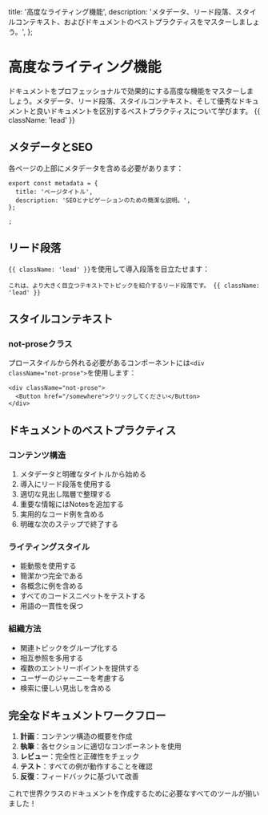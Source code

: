   title: '高度なライティング機能',
  description:
    'メタデータ、リード段落、スタイルコンテキスト、およびドキュメントのベストプラクティスをマスターしましょう。',
};

# 高度なライティング機能

ドキュメントをプロフェッショナルで効果的にする高度な機能をマスターしましょう。メタデータ、リード段落、スタイルコンテキスト、そして優秀なドキュメントと良いドキュメントを区別するベストプラクティスについて学びます。 {{ className: 'lead' }}

## メタデータとSEO

各ページの上部にメタデータを含める必要があります：

```mdx
export const metadata = {
  title: 'ページタイトル',
  description: 'SEOとナビゲーションのための簡潔な説明。',
};

;
```

## リード段落

`{{ className: 'lead' }}`を使用して導入段落を目立たせます：

```mdx
これは、より大きく目立つテキストでトピックを紹介するリード段落です。 {{ className: 'lead' }}
```

## スタイルコンテキスト

### not-proseクラス

プロースタイルから外れる必要があるコンポーネントには`<div className="not-prose">`を使用します：

```mdx
<div className="not-prose">
  <Button href="/somewhere">クリックしてください</Button>
</div>
```

## ドキュメントのベストプラクティス

### コンテンツ構造

1. メタデータと明確なタイトルから始める
2. 導入にリード段落を使用する
3. 適切な見出し階層で整理する
4. 重要な情報にはNotesを追加する
5. 実用的なコード例を含める
6. 明確な次のステップで終了する

### ライティングスタイル

- 能動態を使用する
- 簡潔かつ完全である
- 各概念に例を含める
- すべてのコードスニペットをテストする
- 用語の一貫性を保つ

### 組織方法

- 関連トピックをグループ化する
- 相互参照を多用する
- 複数のエントリーポイントを提供する
- ユーザーのジャーニーを考慮する
- 検索に優しい見出しを含める

## 完全なドキュメントワークフロー

1. **計画**：コンテンツ構造の概要を作成
2. **執筆**：各セクションに適切なコンポーネントを使用
3. **レビュー**：完全性と正確性をチェック
4. **テスト**：すべての例が動作することを確認
5. **反復**：フィードバックに基づいて改善

これで世界クラスのドキュメントを作成するために必要なすべてのツールが揃いました！
